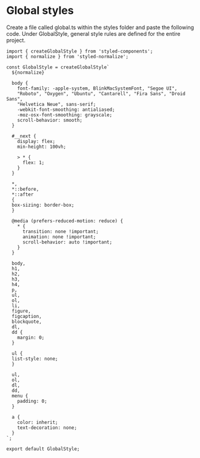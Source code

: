 # Global styles

Create a file called global.ts within the styles folder and paste the following code. Under GlobalStyle, general style rules are defined for the entire project.

```
import { createGlobalStyle } from 'styled-components';
import { normalize } from 'styled-normalize';

const GlobalStyle = createGlobalStyle`
  ${normalize}

  body {
    font-family: -apple-system, BlinkMacSystemFont, "Segoe UI",
    "Roboto", "Oxygen", "Ubuntu", "Cantarell", "Fira Sans", "Droid Sans",
    "Helvetica Neue", sans-serif;
    -webkit-font-smoothing: antialiased;
    -moz-osx-font-smoothing: grayscale;
    scroll-behavior: smooth;
  }

  #__next {
    display: flex;
    min-height: 100vh;

    > * {
      flex: 1;
    }
  }

  *,
  *::before,
  *::after
  {
  box-sizing: border-box;
  }

  @media (prefers-reduced-motion: reduce) {
    * {
      transition: none !important;
      animation: none !important;
      scroll-behavior: auto !important;
    }
  }

  body,
  h1,
  h2,
  h3,
  h4,
  p,
  ul,
  ol,
  li,
  figure,
  figcaption,
  blockquote,
  dl,
  dd {
    margin: 0;
  }

  ul {
  list-style: none;
  }

  ul,
  ol,
  dl,
  dd,
  menu {
    padding: 0;
  }

  a {
    color: inherit;
    text-decoration: none;
  }
`;

export default GlobalStyle;
```
